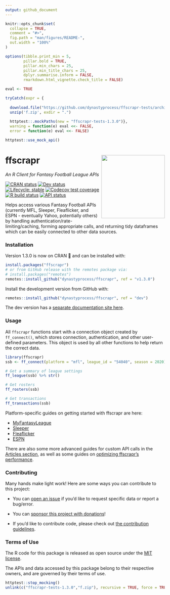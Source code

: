 ```yaml
---
output: github_document
---
```


<!-- README.md is generated from README.Rmd. Please edit that file -->

```r
knitr::opts_chunk$set(
  collapse = TRUE,
  comment = "#>",
  fig.path = "man/figures/README-",
  out.width = "100%"
)

options(tibble.print_min = 5, 
        pillar.bold = TRUE, 
        pillar.min_chars = 25, 
        pillar.min_title_chars = 25,
        dplyr.summarise.inform = FALSE,
        rmarkdown.html_vignette.check_title = FALSE)

eval <- TRUE

tryCatch(expr = {
  
  download.file("https://github.com/dynastyprocess/ffscrapr-tests/archive/1.3.0.zip","f.zip")
  unzip('f.zip', exdir = ".")
  
  httptest::.mockPaths(new = "ffscrapr-tests-1.3.0")},
  warning = function(e) eval <<- FALSE,
  error = function(e) eval <<- FALSE)

httptest::use_mock_api()
```
# ffscrapr <a href='#'><img src='man/figures/logo.png' align="right" height="200" /></a>
*An R Client for Fantasy Football League APIs*

  <!-- badges: start -->
  
[![CRAN
status](https://img.shields.io/cran/v/ffscrapr?style=flat-square&logo=R&label=CRAN)](https://CRAN.R-project.org/package=ffscrapr) 
[![Dev status](https://img.shields.io/github/r-package/v/dynastyprocess/ffscrapr/dev?label=dev&style=flat-square&logo=github)](https://ffscrapr.dynastyprocess.com/dev/) 
[![Lifecycle:
stable](https://img.shields.io/badge/lifecycle-stable-green.svg?style=flat-square)](https://lifecycle.r-lib.org/articles/stages.html)
[![Codecov test
coverage](https://img.shields.io/codecov/c/github/dynastyprocess/ffscrapr?label=codecov&style=flat-square&logo=codecov)](https://codecov.io/gh/DynastyProcess/ffscrapr?branch=main) 
[![R build
status](https://img.shields.io/github/workflow/status/dynastyprocess/ffscrapr/R-CMD-check?label=R%20check&style=flat-square&logo=github)](https://github.com/DynastyProcess/ffscrapr/actions) 
[![API
status](https://img.shields.io/github/workflow/status/dynastyprocess/ffscrapr/Test%20APIs?label=API%20check&style=flat-square&logo=github)](https://github.com/DynastyProcess/ffscrapr/actions) 
  
  <!-- badges: end -->

Helps access various Fantasy Football APIs (currently MFL, Sleeper, Fleaflicker, and ESPN - eventually Yahoo, potentially others) by handling authentication/rate-limiting/caching, forming appropriate calls, and returning tidy dataframes which can be easily connected to other data sources.

### Installation

Version 1.3.0 is now on CRAN 🎉 and can be installed with:

```r
install.packages("ffscrapr")
# or from GitHub release with the remotes package via:
# install.packages("remotes")
remotes::install_github("dynastyprocess/ffscrapr", ref = "v1.3.0")
```

Install the development version from GitHub with:

``` r
remotes::install_github("dynastyprocess/ffscrapr", ref = "dev")
```

The dev version has a [separate documentation site here](https://ffscrapr.dynastyprocess.com/dev/).

### Usage

All `ffscrapr` functions start with a connection object created by `ff_connect()`, which stores connection, authentication, and other user-defined parameters. This object is used by all other functions to help return the correct data.

```r
library(ffscrapr)
ssb <- ff_connect(platform = "mfl", league_id = "54040", season = 2020)

# Get a summary of league settings
ff_league(ssb) %>% str()

# Get rosters
ff_rosters(ssb)

# Get transactions
ff_transactions(ssb)
```

Platform-specific guides on getting started with ffscrapr are here:

- [MyFantasyLeague](https://ffscrapr.dynastyprocess.com/articles/mfl_basics.html)  
- [Sleeper](https://ffscrapr.dynastyprocess.com/articles/sleeper_basics.html) 
- [Fleaflicker](https://ffscrapr.dynastyprocess.com/articles/fleaflicker_basics.html)
- [ESPN](https://ffscrapr.dynastyprocess.com/articles/espn_basics.html)

There are also some more advanced guides for custom API calls in the [Articles section](https://ffscrapr.dynastyprocess.com/articles/), as well as some guides on [optimizing ffscrapr's performance](https://ffscrapr.dynastyprocess.com/articles/ffscrapr_caching.html). 

### Contributing

Many hands make light work! Here are some ways you can contribute to this project: 

- You can [open an issue](https://github.com/DynastyProcess/ffscrapr/issues/new/choose) if you'd like to request specific data or report a bug/error. 

- You can [sponsor this project with donations](https://github.com/sponsors/tanho63)!

- If you'd like to contribute code, please check out [the contribution guidelines](https://ffscrapr.dynastyprocess.com/CONTRIBUTING.html).

### Terms of Use

The R code for this package is released as open source under the [MIT license](https://ffscrapr.dynastyprocess.com/LICENSE.html). 

The APIs and data accessed by this package belong to their respective owners, and are governed by their terms of use.

```r
httptest::stop_mocking()
unlink(c("ffscrapr-tests-1.3.0","f.zip"), recursive = TRUE, force = TRUE)
```
